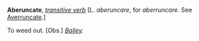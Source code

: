 '''Aberuncate''', ''[[transitive verb (part of speech)|transitive verb]]'' [L. ''aberuncare'', for ''aberruncare''. See [[Averruncate]].]

To weed out. [Obs.] ''[[Bailey (source)|Bailey]].''